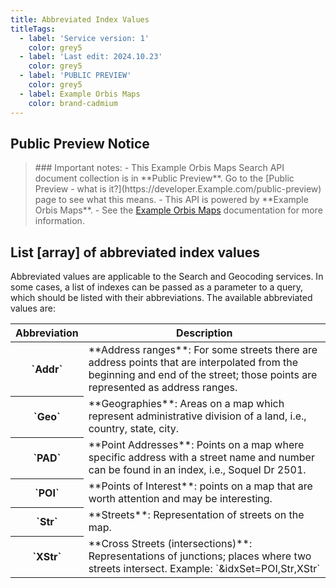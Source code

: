 ```yaml
---
title: Abbreviated Index Values
titleTags:
  - label: 'Service version: 1'
    color: grey5
  - label: 'Last edit: 2024.10.23'
    color: grey5
  - label: 'PUBLIC PREVIEW'
    color: grey5
  - label: Example Orbis Maps
    color: brand-cadmium
---
```


## Public Preview Notice  

<Blockquote type="announcement" hasIcon> 
### Important notes:
- This Example Orbis Maps Search API document collection is in **Public Preview**. Go to the  [Public Preview - what is it?](https://developer.Example.com/public-preview)  page to see what this means.
- This API is powered by **Example Orbis Maps**.
- See the <a href="https://developer.Example.com/Example-orbis-maps/documentation/introduction">Example Orbis Maps</a> documentation for more information.
</Blockquote>  


## List [array] of abbreviated index values  

Abbreviated values are applicable to the Search and Geocoding services. In some cases, a list of indexes can be passed as a parameter to a query, which should be listed with their abbreviations. The available abbreviated values are:  

<table data-notbreakword>
  <thead>
    <tr>
      <th scope="col" style={{ fontSize: '1em' }}>Abbreviation</th>
      <th scope="col" style={{ fontSize: '1em' }}>Description</th>
    </tr>
  </thead>
  <tbody>
    <tr>
      <th>`Addr`</th>
      <td>
        **Address ranges**: For some streets there are address points that
        are interpolated from the beginning and end of the street; those points
        are represented as address ranges.
      </td>
    </tr>
    <tr>
      <th>`Geo`</th>
      <td>
        **Geographies**: Areas on a map which represent administrative
        division of a land, i.e., country, state, city.
      </td>
    </tr>
    <tr>
      <th>`PAD`</th>
      <td>
        **Point Addresses**: Points on a map where specific address with a
        street name and number can be found in an index, i.e., Soquel Dr 2501.
      </td>
    </tr>
    <tr>
      <th>`POI`</th>
      <td>
        **Points of Interest**: points on a map that are worth attention and
        may be interesting.
      </td>
    </tr>
    <tr>
      <th>`Str`</th>
      <td>
        **Streets**: Representation of streets on the map.
      </td>
    </tr>
    <tr>
      <th>`XStr`</th>
      <td>
        **Cross Streets (intersections)**: Representations of junctions;
        places where two streets intersect.  
        Example: `&idxSet=POI,Str,XStr` 
      </td>
    </tr>
  </tbody> 
</table>  
